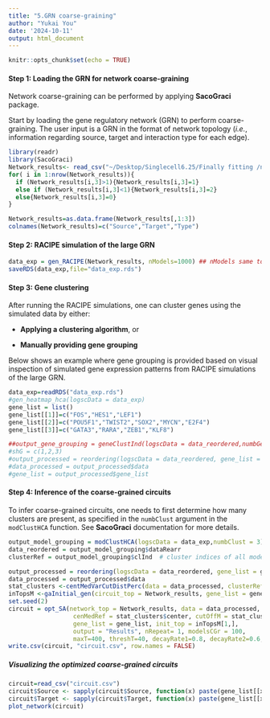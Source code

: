 ```yaml
---
title: "5.GRN coarse-graining"
author: "Yukai You"
date: '2024-10-11'
output: html_document
---
```


```r
knitr::opts_chunk$set(echo = TRUE)
```

#### Step 1: Loading the GRN for network coarse-graining

Network coarse-graining can be performed by applying **SacoGraci** package.

Start by loading the gene regulatory network (GRN) to perform coarse-graining. The user input is a GRN in the format of network topology (*i.e.*, information regarding source, target and interaction type for each edge).

```r
library(readr)
library(SacoGraci)
Network_results<- read_csv("~/Desktop/Singlecell6.25/Finally fitting /network/network_828_noadd_33.csv") 
for( i in 1:nrow(Network_results)){
  if (Network_results[i,3]>1){Network_results[i,3]=1}
  else if (Network_results[i,3]<1){Network_results[i,3]=2}
  else{Network_results[i,3]=0}
}

Network_results=as.data.frame(Network_results[,1:3])
colnames(Network_results)=c("Source","Target","Type")
```

#### Step 2: RACIPE simulation of the large GRN

```r
data_exp = gen_RACIPE(Network_results, nModels=1000) ## nModels same to the modelsCGr in opt_SA
saveRDS(data_exp,file="data_exp.rds")
```

#### Step 3: Gene clustering

After running the RACIPE simulations, one can cluster genes using the simulated data by either:

-   **Applying a clustering algorithm**, or

-   **Manually providing gene grouping**

Below shows an example where gene grouping is provided based on visual inspection of simulated gene expression patterns from RACIPE simulations of the large GRN.

```r
data_exp=readRDS("data_exp.rds")
#gen_heatmap_hca(logscData = data_exp) 
gene_list = list()
gene_list[[1]]=c("FOS","HES1","LEF1")
gene_list[[2]]=c("POU5F1","TWIST2","SOX2","MYCN","E2F4")
gene_list[[3]]=c("GATA3","RARA","ZEB1","KLF8")

##output_gene_grouping = geneClustInd(logscData = data_reordered,numbGeneClust = 3)
#shG = c(1,2,3)  
#output_processed = reordering(logscData = data_reordered, gene_list = output_gene_grouping, geneGroupOrder = shG) # 
#data_processed = output_processed$data
#gene_list = output_processed$gene_list
```

#### Step 4: Inference of the coarse-grained circuits

To infer coarse-grained circuits, one needs to first determine how many clusters are present, as specified in the `numbClust` argument in the `modClustHCA` function. See **SacoGraci** documentation for more details.

```r

output_model_grouping = modClustHCA(logscData = data_exp,numbClust = 3)  # model clustering with HCA, we specify 3 clusters
data_reordered = output_model_grouping$dataRearr
clusterRef = output_model_grouping$clInd  # cluster indices of all models

output_processed = reordering(logscData = data_reordered, gene_list = gene_list) # reordered gene expression data by the clustering outcome
data_processed = output_processed$data
stat_clusters <-centMedVarCutDistPerc(data = data_processed, clusterRef = clusterRef, percThr = 0.01)
inTopsM <-gaInitial_gen(circuit_top = Network_results, gene_list = gene_list, numbNewTop = 90)
set.seed(2) 
circuit = opt_SA(network_top = Network_results, data = data_processed, clusterRef = clusterRef, 
                  cenMedRef = stat_clusters$center, cutOffM = stat_clusters$radius, 
                  gene_list = gene_list, init_top = inTopsM[1,], 
                  output = "Results", nRepeat= 1, modelsCGr = 100, 
                  maxT=400, threshT=40, decayRate1=0.8, decayRate2=0.6, iter_per_temp=3)## modelsCGr same to the nModels in gen_RACIPE
write.csv(circuit, "circuit.csv", row.names = FALSE)
```

##### Visualizing the optimized coarse-grained circuits

```r
circuit=read_csv("circuit.csv")
circuit$Source <- sapply(circuit$Source, function(x) paste(gene_list[[x]], collapse = ", "))
circuit$Target <- sapply(circuit$Target, function(x) paste(gene_list[[x]], collapse = ", "))
plot_network(circuit)
```
